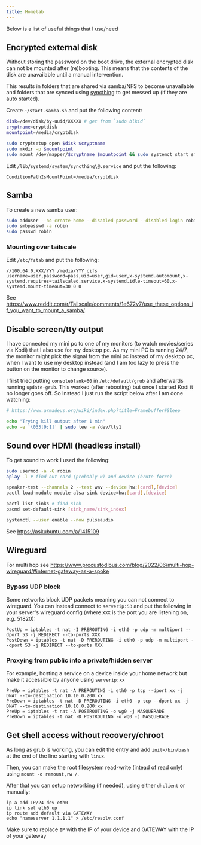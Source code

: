 ```yaml
---
title: Homelab
---
```


Below is a list of useful things that I use/need

## Encrypted external disk

Without storing the password on the boot drive, the external encrypted disk can not be mounted after (re)booting. This means that the contents of the disk are unavailable until a manual intervention.

This results in folders that are shared via samba/NFS to become unavailable and folders that are synced using [syncthing](https://syncthing.net/) to get messed up (if they are auto started).

Create `~/start-samba.sh` and put the following content:
```bash
disk=/dev/disk/by-uuid/XXXXX # get from `sudo blkid`
cryptname=cryptdisk
mountpoint=/media/cryptdisk

sudo cryptsetup open $disk $cryptname
sudo mkdir -p $mountpoint
sudo mount /dev/mapper/$cryptname $mountpoint && sudo systemct start smbd && sudo systemctl start nfs-server && sudo systemctl start syncthing@pi
```

Edit `/lib/systemd/system/syncthing\@.service` and put the following:
```
ConditionPathIsMountPoint=/media/cryptdisk
```

## Samba

To create a new samba user:
```bash
sudo adduser --no-create-home --disabled-password --disabled-login robin
sudo smbpasswd -a robin
sudo passwd robin
```

### Mounting over tailscale

Edit `/etc/fstab` and put the following:
```
//100.64.0.XXX/YYY /media/YYY cifs username=user,password=pass,uid=user,gid=user,x-systemd.automount,x-systemd.requires=tailscaled.service,x-systemd.idle-timeout=60,x-systemd.mount-timeout=30 0 0
```

See https://www.reddit.com/r/Tailscale/comments/1e672v7/use_these_options_if_you_want_to_mount_a_samba/

## Disable screen/tty output

I have connected my mini pc to one of my monitors (to watch movies/series via Kodi) that I also use for my desktop pc.
As my mini PC is running 24/7, the monitor might pick the signal from the mini pc instead of my desktop pc, when I want to use my desktop instead (and I am too lazy to press the button on the monitor to change source).


I first tried putting `consoleblank=60` in `/etc/default/grub` and afterwards running `update-grub`. This worked (after rebooting) but once I started Kodi it no longer goes off. So Instead I just run the script below after I am done watching:

```bash
# https://www.armadeus.org/wiki/index.php?title=Framebuffer#Sleep

echo "Trying kill output after 1 min"
echo -e '\033[9;1]' | sudo tee -a /dev/tty1
```

## Sound over HDMI (headless install)

To get sound to work I used the following:
```bash
sudo usermod -a -G robin
aplay -l # find out card (probably 0) and device (brute force)

speaker-test --channels 2 --test wav --device hw:[card],[device]
pactl load-module module-alsa-sink device=hw:[card],[device]

pactl list sinks # find sink
pacmd set-default-sink [sink_name/sink_index]

systemctl --user enable --now pulseaudio
```

See https://askubuntu.com/a/1415109

## Wireguard

For multi hop see https://www.procustodibus.com/blog/2022/06/multi-hop-wireguard/#internet-gateway-as-a-spoke

### Bypass UDP block

Some networks block UDP packets meaning you can not connect to wireguard. You can instead connect to `serverip:53` and put the following in your server's wireguard config (where `XXX` is the port you are listening on, e.g. 51820):

```
PostUp = iptables -t nat -I PREROUTING -i eth0 -p udp -m multiport --dport 53 -j REDIRECT --to-ports XXX
PostDown = iptables -t nat -D PREROUTING -i eth0 -p udp -m multiport --dport 53 -j REDIRECT --to-ports XXX
```

### Proxying from public into a private/hidden server

For example, hosting a service on a device inside your home network but make it accessible by anyone using `serverip:xx`

```
PreUp = iptables -t nat -A PREROUTING -i eth0 -p tcp --dport xx -j DNAT --to-destination 10.10.0.200:xx
PreDown = iptables -t nat -D PREROUTING -i eth0 -p tcp --dport xx -j DNAT --to-destination 10.10.0.200:xx
PreUp = iptables -t nat -A POSTROUTING -o wg0 -j MASQUERADE
PreDown = iptables -t nat -D POSTROUTING -o wg0 -j MASQUERADE
```

## Get shell access without recovery/chroot

As long as grub is working, you can edit the entry and add `init=/bin/bash` at the end of the line starting with `linux`.

Then, you can make the root filesystem read-write (intead of read only) using `mount -o remount,rw /`.

After that you can setup networking (if needed), using either `dhclient` or manually:
```
ip a add IP/24 dev eth0
ip link set eth0 up
ip route add default via GATEWAY
echo "nameserver 1.1.1.1" > /etc/resolv.conf
```

Make sure to replace `IP` with the IP of your device and GATEWAY with the IP of your gateway